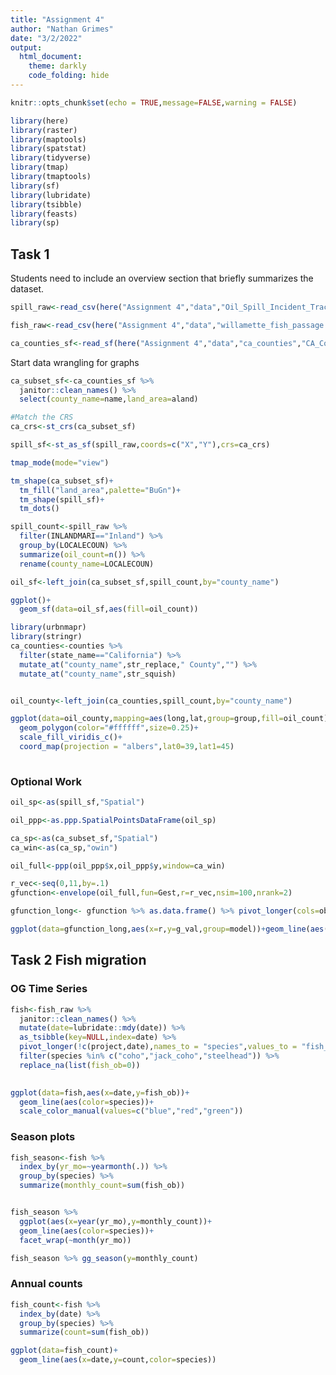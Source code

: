 ```yaml
---
title: "Assignment 4"
author: "Nathan Grimes"
date: "3/2/2022"
output: 
  html_document:
    theme: darkly
    code_folding: hide
---
```


```r
knitr::opts_chunk$set(echo = TRUE,message=FALSE,warning = FALSE)

library(here)
library(raster)
library(maptools)
library(spatstat)
library(tidyverse)
library(tmap)
library(tmaptools)
library(sf)
library(lubridate)
library(tsibble)
library(feasts)
library(sp)
```

## Task 1

Students need to include an overview section that briefly summarizes the dataset.

```r
spill_raw<-read_csv(here("Assignment 4","data","Oil_Spill_Incident_Tracking_[ds394].csv"))

fish_raw<-read_csv(here("Assignment 4","data","willamette_fish_passage.csv"))

ca_counties_sf<-read_sf(here("Assignment 4","data","ca_counties","CA_Counties_TIGER2016.shp"))

```


Start data wrangling for graphs

```r
ca_subset_sf<-ca_counties_sf %>% 
  janitor::clean_names() %>% 
  select(county_name=name,land_area=aland)

#Match the CRS 
ca_crs<-st_crs(ca_subset_sf)

spill_sf<-st_as_sf(spill_raw,coords=c("X","Y"),crs=ca_crs)

```


```r
tmap_mode(mode="view")

tm_shape(ca_subset_sf)+
  tm_fill("land_area",palette="BuGn")+
  tm_shape(spill_sf)+
  tm_dots()
```

```r
spill_count<-spill_raw %>% 
  filter(INLANDMARI=="Inland") %>% 
  group_by(LOCALECOUN) %>% 
  summarize(oil_count=n()) %>% 
  rename(county_name=LOCALECOUN)

oil_sf<-left_join(ca_subset_sf,spill_count,by="county_name")

ggplot()+
  geom_sf(data=oil_sf,aes(fill=oil_count))

library(urbnmapr)
library(stringr)
ca_counties<-counties %>% 
  filter(state_name=="California") %>% 
  mutate_at("county_name",str_replace," County","") %>% 
  mutate_at("county_name",str_squish)


oil_county<-left_join(ca_counties,spill_count,by="county_name")

ggplot(data=oil_county,mapping=aes(long,lat,group=group,fill=oil_count))+
  geom_polygon(color="#ffffff",size=0.25)+
  scale_fill_viridis_c()+
  coord_map(projection = "albers",lat0=39,lat1=45)
  
```

### Optional Work

```r

oil_sp<-as(spill_sf,"Spatial")

oil_ppp<-as.ppp.SpatialPointsDataFrame(oil_sp)

ca_sp<-as(ca_subset_sf,"Spatial")
ca_win<-as(ca_sp,"owin")

oil_full<-ppp(oil_ppp$x,oil_ppp$y,window=ca_win)

r_vec<-seq(0,11,by=.1)
gfunction<-envelope(oil_full,fun=Gest,r=r_vec,nsim=100,nrank=2)

gfunction_long<- gfunction %>% as.data.frame() %>% pivot_longer(cols=obs:hi,names_to = "model",values_to = "g_val")

ggplot(data=gfunction_long,aes(x=r,y=g_val,group=model))+geom_line(aes(color=model))

```


## Task 2 Fish migration {.tabset}

### OG Time Series

```r
fish<-fish_raw %>% 
  janitor::clean_names() %>% 
  mutate(date=lubridate::mdy(date)) %>% 
  as_tsibble(key=NULL,index=date) %>% 
  pivot_longer(!c(project,date),names_to = "species",values_to = "fish_ob") %>% 
  filter(species %in% c("coho","jack_coho","steelhead")) %>% 
  replace_na(list(fish_ob=0))
  

ggplot(data=fish,aes(x=date,y=fish_ob))+
  geom_line(aes(color=species))+
  scale_color_manual(values=c("blue","red","green"))
```

### Season plots

```r
fish_season<-fish %>% 
  index_by(yr_mo=~yearmonth(.)) %>% 
  group_by(species) %>% 
  summarize(monthly_count=sum(fish_ob))


fish_season %>% 
  ggplot(aes(x=year(yr_mo),y=monthly_count))+
  geom_line(aes(color=species))+
  facet_wrap(~month(yr_mo))

fish_season %>% gg_season(y=monthly_count)
```

### Annual counts

```r
fish_count<-fish %>% 
  index_by(date) %>% 
  group_by(species) %>%
  summarize(count=sum(fish_ob))

ggplot(data=fish_count)+
  geom_line(aes(x=date,y=count,color=species))
```

